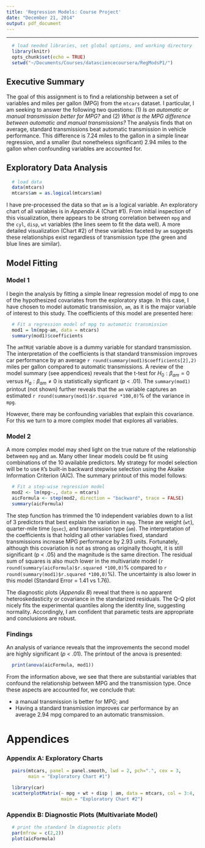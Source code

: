 ```yaml
---
title: 'Regression Models: Course Project'
date: "December 21, 2014"
output: pdf_document
---
```


******************************
```r
  # load needed libraries, set global options, and working directory
  library(knitr)
  opts_chunk$set(echo = TRUE)       
  setwd("~/Documents/Courses/datasciencecoursera/RegModsP1/")
```

## Executive Summary
The goal of this assignment is to find a relationship between a set of variables and miles per gallon (MPG) from the `mtcars` dataset. I particular, I am seeking to answer the following two questions: (1) *Is an automatic or manual transmission better for MPG?* and (2) *What is the MPG difference between automatic and manual transmissions?* The analysis finds that on average, standard transmissions beat automatic transmission in vehicle performance. This difference is 7.24 miles to the gallon in a simple linear regression, and a smaller (but nonetheless significant) 2.94 miles to the gallon when confounding variables are accounted for.
  
## Exploratory Data Analysis

```r
  # load data
  data(mtcars)
  mtcars$am = as.logical(mtcars$am)
```

I have pre-processed the data so that `am` is a logical variable. An exploratory chart of all variables is in *Appendix A* (Chart #1). From initial inspection of this visualization, there appears to be strong correlation between `mpg` and the `cyl`, `disp`, `wt` variables (the lines seem to fit the data well). A more detailed visualization (Chart #2) of these variables faceted by `am` suggests these relationships exist regardless of transmission type (the green and blue lines are similar).

## Model Fitting
### Model 1

I begin the analysis by fitting a simple linear regression model of mpg to one of the hypothesized covariates from the exploratory stage. In this case, I have chosen to model automatic transmission, `am`, as it is the major variable of interest to this study. The coefficients of this model are presented here:

```r
  # Fit a regression model of mpg to automatic transmission
  mod1 = lm(mpg~am, data = mtcars)
  summary(mod1)$coefficients
```

The `amTRUE` variable above is a dummy variable for standard transmission. The interpretation of the coefficients is that standard transmission improves car performance by an average `r round(summary(mod1)$coefficients[2],2)` miles per gallon compared to automatic transmissions. A review of the model summary (see appendices) reveals that the t-test for $H_{0}: \beta_{am} = 0$ versus $H_{a}: \beta_{am} \neq 0$ is statistically signficant (*p* < .01). The `summary(mod1)` printout (not shown) further reveals that the `am` variable captures an estimated `r round(summary(mod1)$r.squared *100,0)`% of the variance in `mpg`.

However, there may be confounding variables that explain this covariance. For this we turn to a more complex model that explores all variables. 

### Model 2

A more complex model may shed light on the true nature of the relationship between `mpg` and `am`. Many other linear models could be fit using combinations of the 10 available predictors. My strategy for model selection will be to use `R`'s built-in backward stepwise selection using the Akaike Information Criterion (AIC). The summary printout of this model follows:

```r
  # Fit a step-wise regression model
  mod2 <- lm(mpg~., data = mtcars)
  aicFormula <- step(mod2, direction = "backward", trace = FALSE)
  summary(aicFormula)
```

The step function has trimmed the 10 independent variables down to a list of 3 predictors that best explain the variation in `mpg`. These are weight (`wt`), quarter-mile time (`qsec`), and transmission type (`am`). The interpretation of the coefficients is that holding all other variables fixed, standard transmissions increase MPG performance by 2.93 units. Fortunately, although this covariation is not as strong as originally thought, it is still significant (p < .05) and the magnitude is the same direction. The residual sum of squares is also much lower in the multivariate model (`r round(summary(aicFormula)$r.squared *100,0)`% compared to `r round(summary(mod1)$r.squared *100,0)`%). The uncertainty is also lower in this model (Standard Error = 1.41 vs 1.76).

The diagnostic plots (*Appendix B*) reveal that there is no apparent heteroskedasticity or covariance in the standarized residuals. The Q-Q plot nicely fits the experimental quantiles along the identity line, suggesting normality. Accordingly, I am confident that parametic tests are appropriate and conclusions are robust.

### Findings

An analysis of variance reveals that the improvements the second model are highly significant (*p* < .01). The printout of the anova is presented:

```r
  print(anova(aicFormula, mod1))
```

From the information above, we see that there are substantial variables that confound the relationship between MPG and the transmission type. Once these aspects are accounted for, 
we conclude that:

 * a manual transmission is better for MPG; and
 * Having a standard transmission improves car performance by an average 2.94 mpg compared to an automatic transmission.


\newpage


# Appendices
### Appendix A: Exploratory Charts

```r
  pairs(mtcars, panel = panel.smooth, lwd = 2, pch=".", cex = 3, 
        main = "Exploratory Chart #1")
```

```r
  library(car)
  scatterplotMatrix(~ mpg + wt + disp | am, data = mtcars, col = 3:4,
                    main = "Exploratory Chart #2")
```


### Appendix B: Diagnostic Plots (Multivariate Model)
```r
  # print the standard lm diagnostic plots
  par(mfrow = c(2,2))
  plot(aicFormula)
```